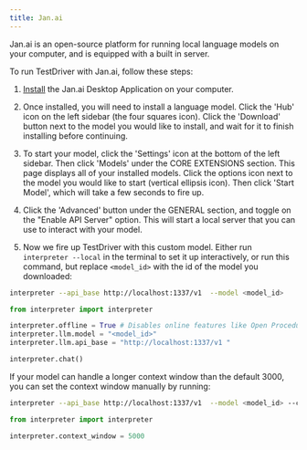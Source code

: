 ```yaml
---
title: Jan.ai
---
```


Jan.ai is an open-source platform for running local language models on your computer, and is equipped with a built in server.

To run TestDriver with Jan.ai, follow these steps:

1. [Install](https://jan.ai/) the Jan.ai Desktop Application on your computer.

2. Once installed, you will need to install a language model. Click the 'Hub' icon on the left sidebar (the four squares icon). Click the 'Download' button next to the model you would like to install, and wait for it to finish installing before continuing.

3. To start your model, click the 'Settings' icon at the bottom of the left sidebar. Then click 'Models' under the CORE EXTENSIONS section. This page displays all of your installed models. Click the options icon next to the model you would like to start (vertical ellipsis icon). Then click 'Start Model', which will take a few seconds to fire up.

4. Click the 'Advanced' button under the GENERAL section, and toggle on the "Enable API Server" option. This will start a local server that you can use to interact with your model.

5. Now we fire up TestDriver with this custom model. Either run `interpreter --local` in the terminal to set it up interactively, or run this command, but replace `<model_id>` with the id of the model you downloaded:

<CodeGroup>

```bash Terminal
interpreter --api_base http://localhost:1337/v1  --model <model_id>
```

```python Python
from interpreter import interpreter

interpreter.offline = True # Disables online features like Open Procedures
interpreter.llm.model = "<model_id>"
interpreter.llm.api_base = "http://localhost:1337/v1 "

interpreter.chat()
```

</CodeGroup>

If your model can handle a longer context window than the default 3000, you can set the context window manually by running:

<CodeGroup>

```bash Terminal
interpreter --api_base http://localhost:1337/v1  --model <model_id> --context_window 5000
```

```python Python
from interpreter import interpreter

interpreter.context_window = 5000
```

</CodeGroup>
